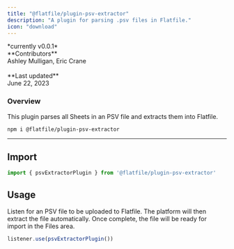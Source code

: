 ```yaml
---
title: "@flatfile/plugin-psv-extractor"
description: "A plugin for parsing .psv files in Flatfile."
icon: "download"
---
```


<CardGroup cols={1}>
    <Card title="@flatfile/plugin-xlsx-extractor" href="https://github.com/FlatFilers/flatfile-plugins/tree/main/plugins/psv-extractor" icon="github" >
    *currently v0.0.1*
    <br/>
    **Contributors**<br/>
    Ashley Mulligan, Eric Crane<br/>
    <br/>
    **Last updated**<br/>
    June 22, 2023
    </Card>
</CardGroup>


### Overview

This plugin parses all Sheets in an PSV file and extracts them into Flatfile.


```SSH Install
npm i @flatfile/plugin-psv-extractor
```


---

## Import

```js
import { psvExtractorPlugin } from '@flatfile/plugin-psv-extractor'
```

## Usage

Listen for an PSV file to be uploaded to Flatfile. The platform will then extract the file automatically. Once complete, the file will be ready for import in the Files area.

```js
listener.use(psvExtractorPlugin())
```

